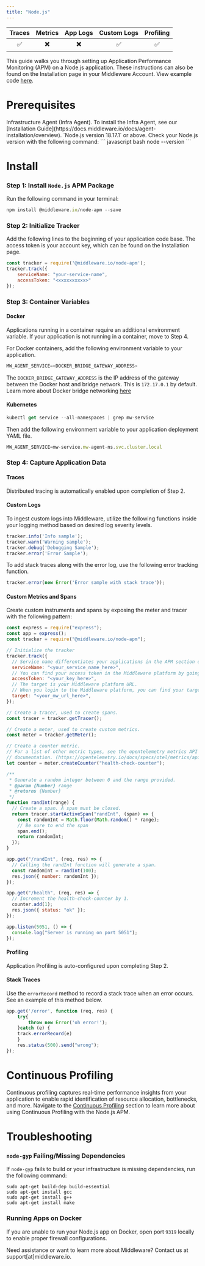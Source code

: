```yaml
---
title: "Node.js"
---
```

<a target="_blank" href="https://www.npmjs.com/package/@middleware.io/node-apm">
    <span style={{
        background: "url(https://img.shields.io/npm/v/%40middleware.io%2Fnode-apm) no-repeat",
        width: "125px",
        height: "20px",
        display: "inline-block",
    }}/>
</a>

| Traces | Metrics | App Logs | Custom Logs | Profiling |
| :----: | :-----: | :------: | :---------: | :-------: |
| ✅ | ✖️ | ✖️ | ✅ | ✅ |

This guide walks you through setting up Application Performance Monitoring (APM) on a Node.js application. These instructions can also be found on the Installation page in your Middleware Account. View example code [here](https://github.com/middleware-labs/demo-apm/tree/master/nodejs).

# Prerequisites

<Steps>

  <Step title="Infra Agent">
  Infrastructure Agent (Infra Agent). To install the Infra Agent, see our [Installation Guide](https://docs.middleware.io/docs/agent-installation/overview).
  
  </Step>

  <Step title="Node.js Version">
   `Node.js version 18.17.1` or above. Check your Node.js version with the following command:
    ``` javascript bash
    node --version
    ```

  </Step>

</Steps>

# Install

### Step 1: Install `Node.js` APM Package

Run the following command in your terminal: 

```javascript bash
npm install @middleware.io/node-apm --save
```

### Step 2:  Initialize Tracker

Add the following lines to the beginning of your application code base. The access token is your account key, which can be found on the Installation page.

```javascript Node.js
const tracker = require('@middleware.io/node-apm');
tracker.track({
    serviceName: "your-service-name",
    accessToken: "<xxxxxxxxxx>"
});
```

### Step 3: Container Variables

#### Docker

Applications running in a container require an additional environment variable. If your application is not running in a container, move to Step 4. 

For Docker containers, add the following environment variable to your application.
```javascript bash
MW_AGENT_SERVICE=<DOCKER_BRIDGE_GATEWAY_ADDRESS>
```
<Note> The `DOCKER_BRIDGE_GATEWAY_ADDRESS` is the IP address of the gateway between the Docker host and bridge network. This is `172.17.0.1` by default. 
Learn more about Docker bridge networking [here](https://docs.docker.com/network/network-tutorial-standalone/) </Note>

#### Kubernetes

```javascript bash
kubectl get service --all-namespaces | grep mw-service
```

Then add the following environment variable to your application deployment YAML file. 
```javascript bash
MW_AGENT_SERVICE=mw-service.mw-agent-ns.svc.cluster.local
```

### Step 4: Capture Application Data

#### Traces
            
Distributed tracing is automatically enabled upon completion of Step 2.

#### Custom Logs

To ingest custom logs into Middleware, utilize the following functions inside your logging method based on desired log severity levels.

```javascript Node.js
tracker.info('Info sample');
tracker.warn('Warning sample');
tracker.debug('Debugging Sample');
tracker.error('Error Sample');
```

To add stack traces along with the error log, use the following error tracking function.
```javascript Node.js
tracker.error(new Error('Error sample with stack trace'));
```

#### Custom Metrics and Spans

Create custom instruments and spans by exposing the meter and tracer with the following pattern:

```javascript Node.js
const express = require("express");
const app = express();
const tracker = require("@middleware.io/node-apm");

// Initialize the tracker
tracker.track({
  // Service name differentiates your applications in the APM section of the Middleware platform.
  serviceName: "<your_service_name_here>",
  // You can find your access token in the Middleware platform by going to the installation page.
  accessToken: "<your_key_here>",
  // The target is your Middleware platform URL.
  // When you login to the Middleware platform, you can find your target URL in the URL bar.
  target: "<your_mw_url_here>",
});

// Create a tracer, used to create spans.
const tracer = tracker.getTracer();

// Create a meter, used to create custom metrics.
const meter = tracker.getMeter();

// Create a counter metric.
// For a list of other metric types, see the opentelemetry metrics API
// documentation. (https://opentelemetry.io/docs/specs/otel/metrics/api/)
let counter = meter.createCounter("health-check-counter");

/**
 * Generate a random integer between 0 and the range provided.
 * @param {Number} range
 * @returns {Number}
 */
function randInt(range) {
  // Create a span. A span must be closed.
  return tracer.startActiveSpan("randInt", (span) => {
    const randomInt = Math.floor(Math.random() * range);
    // Be sure to end the span
    span.end();
    return randomInt;
  });
}

app.get("/randInt", (req, res) => {
  // Calling the randInt function will generate a span.
  const randomInt = randInt(100);
  res.json({ number: randomInt });
});

app.get("/health", (req, res) => {
  // Increment the health-check-counter by 1.
  counter.add(1);
  res.json({ status: "ok" });
});

app.listen(5051, () => {
  console.log("Server is running on port 5051");
});

```

#### Profiling

Application Profiling is auto-configured upon completing Step 2.

#### Stack Traces
            
Use the `errorRecord` method to record a stack trace when an error occurs. See an example of this method below. 
```javascript Node.js 
app.get('/error', function (req, res) {
    try{
        throw new Error('oh error!');
    }catch (e) {
    track.errorRecord(e)
    }
    res.status(500).send("wrong");
}); 
```

# Continuous Profiling

Continuous profiling captures real-time performance insights from your application to enable rapid identification of resource allocation, bottlenecks, and more. Navigate to the [Continuous Profiling](https://docs.middleware.io/workflow/profiling#continuous-profiling) section to learn more about using Continuous Profiling with the Node.js APM.   

# Troubleshooting

### `node-gyp` Failing/Missing Dependencies

If `node-gyp` fails to build or your infrastructure is missing dependencies, run the following command:

```Shell Shell
sudo apt-get build-dep build-essential
sudo apt-get install gcc
sudo apt-get install g++
sudo apt-get install make
```

### Running Apps on Docker 

If you are unable to run your Node.js app on Docker, open port `9319` locally to enable proper firewall configurations.

<Note> Need assistance or want to learn more about Middleware? Contact us at support[at]middleware.io. </Note>
